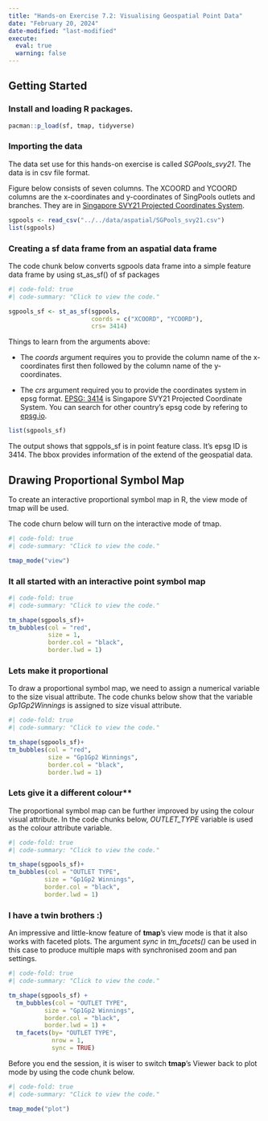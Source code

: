 ```yaml
---
title: "Hands-on Exercise 7.2: Visualising Geospatial Point Data"
date: "February 20, 2024"
date-modified: "last-modified"
execute: 
  eval: true
  warning: false
---
```


## Getting Started

### Install and loading R packages.

```r
pacman::p_load(sf, tmap, tidyverse) 
```

### Importing the data

The data set use for this hands-on exercise is called *SGPools_svy21*. The data is in csv file format.

Figure below consists of seven columns. The XCOORD and YCOORD columns are the x-coordinates and y-coordinates of SingPools outlets and branches. They are in [Singapore SVY21 Projected Coordinates System](https://www.sla.gov.sg/sirent/CoordinateSystems.aspx).

```r
sgpools <- read_csv("../../data/aspatial/SGPools_svy21.csv")
list(sgpools) 
```

### Creating a sf data frame from an aspatial data frame

The code chunk below converts sgpools data frame into a simple feature data frame by using st_as_sf() of sf packages

```r
#| code-fold: true
#| code-summary: "Click to view the code."

sgpools_sf <- st_as_sf(sgpools, 
                       coords = c("XCOORD", "YCOORD"),
                       crs= 3414)
```

Things to learn from the arguments above:

-   The *coords* argument requires you to provide the column name of the x-coordinates first then followed by the column name of the y-coordinates.

-   The *crs* argument required you to provide the coordinates system in epsg format. [EPSG: 3414](https://epsg.io/3414) is Singapore SVY21 Projected Coordinate System. You can search for other country’s epsg code by refering to [epsg.io](https://epsg.io/).

```r
list(sgpools_sf)
```

The output shows that sgppols_sf is in point feature class. It’s epsg ID is 3414. The bbox provides information of the extend of the geospatial data.

## Drawing Proportional Symbol Map

To create an interactive proportional symbol map in R, the view mode of tmap will be used.

The code churn below will turn on the interactive mode of tmap.

```r
#| code-fold: true
#| code-summary: "Click to view the code."

tmap_mode("view")
```

### It all started with an interactive point symbol map

```r
#| code-fold: true
#| code-summary: "Click to view the code."

tm_shape(sgpools_sf)+
tm_bubbles(col = "red",
           size = 1,
           border.col = "black",
           border.lwd = 1)
```

### Lets make it proportional

To draw a proportional symbol map, we need to assign a numerical variable to the size visual attribute. The code chunks below show that the variable *Gp1Gp2Winnings* is assigned to size visual attribute.

```r
#| code-fold: true
#| code-summary: "Click to view the code."

tm_shape(sgpools_sf)+
tm_bubbles(col = "red",
           size = "Gp1Gp2 Winnings",
           border.col = "black",
           border.lwd = 1)
```

### Lets give it a different colour**

The proportional symbol map can be further improved by using the colour visual attribute. In the code chunks below, *OUTLET_TYPE* variable is used as the colour attribute variable.

```r
#| code-fold: true
#| code-summary: "Click to view the code."

tm_shape(sgpools_sf)+
tm_bubbles(col = "OUTLET TYPE", 
          size = "Gp1Gp2 Winnings",
          border.col = "black",
          border.lwd = 1)
```

### I have a twin brothers :)

An impressive and little-know feature of **tmap**’s view mode is that it also works with faceted plots. The argument *sync* in *tm_facets()* can be used in this case to produce multiple maps with synchronised zoom and pan settings.

```r
#| code-fold: true
#| code-summary: "Click to view the code."

tm_shape(sgpools_sf) +
  tm_bubbles(col = "OUTLET TYPE", 
          size = "Gp1Gp2 Winnings",
          border.col = "black",
          border.lwd = 1) +
  tm_facets(by= "OUTLET TYPE",
            nrow = 1,
            sync = TRUE)
```

Before you end the session, it is wiser to switch **tmap**’s Viewer back to plot mode by using the code chunk below.

```r
#| code-fold: true
#| code-summary: "Click to view the code."

tmap_mode("plot")
```




